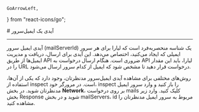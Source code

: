     GoArrowLeft,
} from "react-icons/go";


<Layout>
<Head>
<title>مستندات آیدی ایمیل‌سرور - لیارا</title>
<meta property="og:title" content="مستندات خدمات رایانش ابری لیارا" />
<meta property="og:description" content="مستندات آشنایی با آیدی هاست ایمیل و نحوه مشاهده آن در لیارا"  />
<meta property="og:image" content="https://files.liara.ir/liara/logos/liara-poster.jpg" />
</Head>
# آیدی یک ایمیل‌سرور

<hr className="mb-2" />

آیدی ایمیل سرور (mailServerId) یک شناسه منحصربه‌فرد است که لیارا برای هر سرور ایمیلی که ایجاد می‌کنید، اختصاص می‌دهد. این آیدی برای ارسال، دریافت و مدیریت ایمیل‌ها از طریق API ضروری است. هنگام ارسال درخواست به API لیارا، باید این مقدار را در URL درخواست قرار دهید تا مشخص شود که ایمیل از کدام سرور ارسال می‌شود.


<Section id="how-to-see-mail-id" title="نحوه مشاهده آیدی ایمیل‌سرور" />
روش‌های مختلفی برای مشاهده آیدی ایمیل‌سرور مدنظرتان، وجود دارد 
که یکی از آن‌ها، استفاده از inspect است. 
در مرورگر خود، inspect را باز کنید 
و وارد سرور ایمیل مدنظرتان شوید. 
در بخش <b>Network</b>، بر روی درخواست <Important>mails</Important> کلیک کنید. 
وارد زیر بخش <Important>Response</Important> شوید و در بخش <Important>mailServers</Important>، <Important>id</Important> مربوط به سرور ایمیل مدنظرتان را مشاهده کنید.


</Layout>